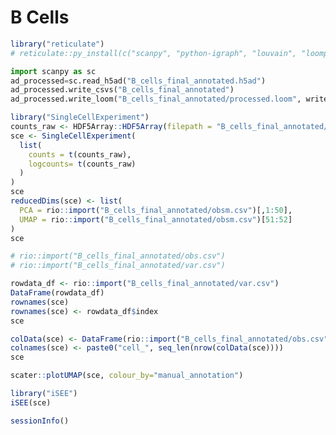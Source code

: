 
# B Cells

```r
library("reticulate")
# reticulate::py_install(c("scanpy", "python-igraph", "louvain", "loompy"))
```

```python
import scanpy as sc
ad_processed=sc.read_h5ad("B_cells_final_annotated.h5ad")
ad_processed.write_csvs("B_cells_final_annotated")
ad_processed.write_loom("B_cells_final_annotated/processed.loom", write_obsm_varm=False)
```

```r
library("SingleCellExperiment")
counts_raw <- HDF5Array::HDF5Array(filepath = "B_cells_final_annotated/processed.loom", name = "matrix")
sce <- SingleCellExperiment(
  list(
    counts = t(counts_raw), 
    logcounts= t(counts_raw)
  )
)
sce
reducedDims(sce) <- list(
  PCA = rio::import("B_cells_final_annotated/obsm.csv")[,1:50], 
  UMAP = rio::import("B_cells_final_annotated/obsm.csv")[51:52]
)
sce

# rio::import("B_cells_final_annotated/obs.csv")
# rio::import("B_cells_final_annotated/var.csv")

rowdata_df <- rio::import("B_cells_final_annotated/var.csv")
DataFrame(rowdata_df)
rownames(sce)
rownames(sce) <- rowdata_df$index
sce

colData(sce) <- DataFrame(rio::import("B_cells_final_annotated/obs.csv"))
colnames(sce) <- paste0("cell_", seq_len(nrow(colData(sce))))
sce

scater::plotUMAP(sce, colour_by="manual_annotation")
```


```r
library("iSEE")
iSEE(sce)
```

```r
sessionInfo()
```


